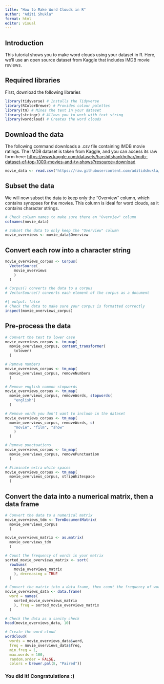 ```yaml
---
title: "How to Make Word Clouds in R"
author: "Aditi Shukla"
format: html
editor: visual
---
```


## Introduction

This tutorial shows you to make word clouds using your dataset in R. Here, we'll use an open source dataset from Kaggle that includes IMDB movie reviews.

## Required libraries

First, download the following libraries

```r
library(tidyverse) # Installs the Tidyverse
library(RColorBrewer) # Provides colour palettes
library(tm) # Mines the text in your dataset
library(stringr) # Allows you to work with text string
library(wordcloud) # Creates the word clouds
```

## Download the data

The following command downloads a .csv file containing IMDB movie ratings. The IMDB dataset is taken from Kaggle, and you can access its raw form here: <https://www.kaggle.com/datasets/harshitshankhdhar/imdb-dataset-of-top-1000-movies-and-tv-shows?resource=download>

```r
movie_data <- read.csv("https://raw.githubusercontent.com/aditidshukla/worldcloud_imdb_data/refs/heads/main/imdb_top_1000.csv")
```

## Subset the data

We will now subset the data to keep only the "Overview" column, which contains synopses for the movies. This column is ideal for word clouds, as it contains character strings.

```r
# Check column names to make sure there an "Overview" column
colnames(movie_data) 

# Subset the data to only keep the "Overview" column
movie_overviews <- movie_data$Overview 
```

## Convert each row into a character string

```r
movie_overviews_corpus <- Corpus(
  VectorSource(
    movie_overviews
    )
  )

# Corpus() converts the data to a corpus
# VectorSource() converts each element of the corpus as a document
```

```r
#| output: false
# Check the data to make sure your corpus is formatted correctly
inspect(movie_overviews_corpus)
```

## Pre-process the data

```r
# Convert the text to lower case
movie_overviews_corpus <- tm_map(
  movie_overviews_corpus, content_transformer(
    tolower)
  )

# Remove numbers
movie_overviews_corpus <- tm_map(
  movie_overviews_corpus, removeNumbers
  )

# Remove english common stopwords
movie_overviews_corpus <- tm_map(
  movie_overviews_corpus, removeWords, stopwords(
    "english")
  )

# Remove words you don't want to include in the dataset
movie_overviews_corpus <- tm_map(
  movie_overviews_corpus, removeWords, c(
    "movie", "film", "show"
    )
  ) 

# Remove punctuations
movie_overviews_corpus <- tm_map(
  movie_overviews_corpus, removePunctuation
  )

# Eliminate extra white spaces
movie_overviews_corpus <- tm_map(
  movie_overviews_corpus, stripWhitespace
  )
```

## Convert the data into a numerical matrix, then a data frame

```r
# Convert the data to a numerical matrix
movie_overviews_tdm <- TermDocumentMatrix(
  movie_overviews_corpus
  )

movie_overviews_matrix <- as.matrix(
  movie_overviews_tdm
  )

# Count the frequency of words in your matrix 
sorted_movie_overviews_matrix <- sort(
  rowSums(
    movie_overviews_matrix
    ), decreasing = TRUE
  )

# Convert the matrix into a data frame, then count the frequency of words
movie_overviews_data <- data.frame(
  word = names(
    sorted_movie_overviews_matrix
    ), freq = sorted_movie_overviews_matrix
  )

# Check the data as a sanity check
head(movie_overviews_data, 10)

# Create the word cloud
wordcloud(
  words = movie_overviews_data$word, 
  freq = movie_overviews_data$freq, 
  min.freq = 1,
  max.words = 100, 
  random.order = FALSE, 
  colors = brewer.pal(8, "Paired"))
```

### You did it! Congratulations :)
